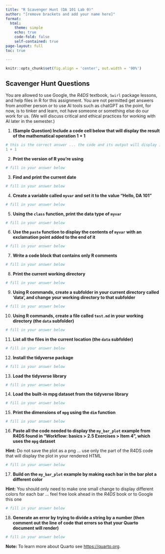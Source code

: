 ```yaml
---
title: "R Scavenger Hunt (DA 101 Lab 0)"
author: "[remove brackets and add your name here]"
format:
  html:
    theme: simple
    echo: true
    code-fold: false
    self-contained: true
page-layout: full
toc: true

---
```


```r
knitr::opts_chunk$set(fig.align = 'center', out.width = '90%')
```

## Scavenger Hunt Questions 

You are allowed to use Google, the _R4DS_ textbook, `Swirl` package lessons, and help files in R for this assignment. You are not permitted get answers from another person or to use AI tools such as chatGPT as the point, for now, is to tinker and learn, not have someone or something else do our work for us. (We will discuss critical and ethical practices for working with AI later in the semester.)

1. **(Sample Question) Include a code cell below that will display the result of the mathematical operation 1 + 1**

```r
# this is the correct answer ... the code and its output will display in the rendered HTML
1 + 1
```

2. **Print the version of R you're using**

```r
# fill in your answer below
```

3. **Find and print the current date** 

```r
# fill in your answer below
```

4. **Create a variable called `myvar` and set it to the value "Hello, DA 101"**

```r
# fill in your answer below
```

5. **Using the `class` function, print the data type of `myvar`**

```r
# fill in your answer below
```

6. **Use the `paste` function to display the contents of `myvar` with an exclamation point added to the end of it**

```r
# fill in your answer below
```

7. **Write a code block that contains only R comments**

```r
# fill in your answer below
```

8. **Print the current working directory**

```r
# fill in your answer below
```

9. **Using R commands, create a subfolder in your current directory called 'data', and change your working directory to that subfolder**

```r
# fill in your answer below
```

10. **Using R commands, create a file called `test.md` in your working directory (the `data` subfolder)**

```r
# fill in your answer below
```

11. **List all the files in the current location (the `data` subfolder)**

```r
# fill in your answer below
```

12. **Install the tidyverse package**

```r
# fill in your answer below
```

13. **Load the tidyverse library**

```r
# fill in your answer below
```

14. **Load the built-in mpg dataset from the tidyverse library**

```r
# fill in your answer below
```

15. **Print the dimensions of `mpg` using the `dim` function**

```r
# fill in your answer below
```

16. **Paste all the code needed to display the `my_bar_plot` example from R4DS found in "Workflow: basics > 2.5 Exercises > Item 4", which uses the `mpg` dataset** 

__Hint:__ Do not save the plot as a png ... use only the part of the R4DS code that will display the plot in your rendered HTML

```r
# fill in your answer below
```

17. **Build on the `my_bar_plot` example by making each bar in the bar plot a different color**

__Hint:__ You should only need to make one small change to display different colors for each bar ... feel free look ahead in the _R4DS_ book or to Google this one

```r
# fill in your answer below
```

18. **Generate an error by trying to divide a string by a number (then comment out the line of code that errors so that your Quarto document will render)**


```r
# fill in your answer below
```

__Note:__ To learn more about Quarto see <https://quarto.org>.
